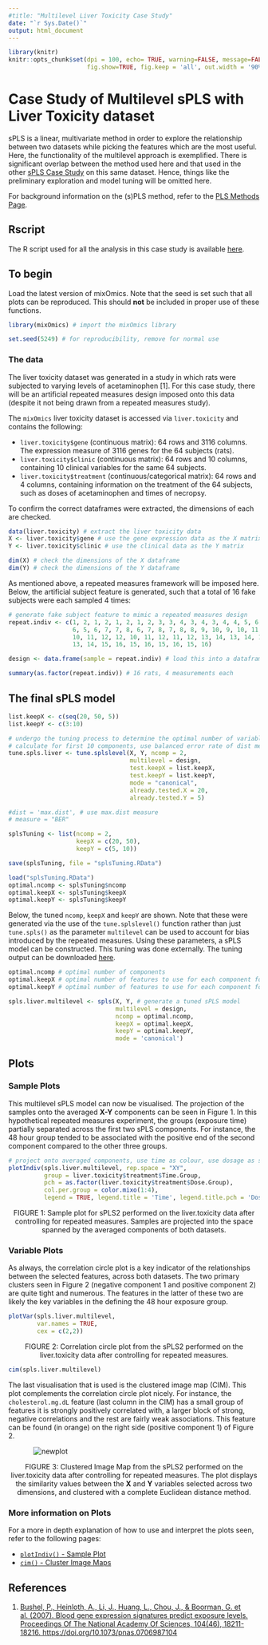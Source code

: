 ---
#title: "Multilevel Liver Toxicity Case Study"
date: "`r Sys.Date()`"
output: html_document
---

```{r global_options, include=FALSE}
library(knitr)
knitr::opts_chunk$set(dpi = 100, echo= TRUE, warning=FALSE, message=FALSE,
                      fig.show=TRUE, fig.keep = 'all', out.width = '90%')
```


# Case Study of Multilevel sPLS with Liver Toxicity dataset

sPLS is a linear, multivariate method in order to explore the relationship between two datasets while picking the features which are the most useful. Here, the functionality of the multilevel approach is exemplified. There is significant overlap between the method used here and that used in the other [sPLS Case Study](http://mixomics.org/case-studies/spls-liver-toxicity/) on this same dataset. Hence, things like the preliminary exploration and model tuning will be omitted here.

For background information on the (s)PLS method, refer to the [PLS Methods Page](http://mixomics.org/methods/spls/).

## Rscript

The R script used for all the analysis in this case study is available [here](http://mixomics.org/wp-content/uploads/2022/01/Multilevel-Liver-Toxicity-Case-Study.zip).

## To begin

Load the latest version of mixOmics. Note that the seed is set such that all plots can be reproduced. This should **not** be included in proper use of these functions.

```{r}
library(mixOmics) # import the mixOmics library

set.seed(5249) # for reproducibility, remove for normal use
```

### The data

The liver toxicity dataset was generated in a study in which rats were subjected to varying levels of acetaminophen [1]. For this case study, there will be an artificial repeated measures design imposed onto this data (despite it not being drawn from a repeated measures study). 

The `mixOmics` liver toxicity dataset is accessed via `liver.toxicity` and contains the following:

* `liver.toxicity$gene` (continuous matrix): 64 rows and 3116 columns. The expression measure of 3116 genes for the 64 subjects (rats).
* `liver.toxicity$clinic` (continuous matrix): 64 rows and 10 columns, containing 10 clinical variables for the same 64 subjects.
* `liver.toxicity$treatment` (continuous/categorical matrix): 64 rows and 4 columns, containing information on the treatment of the 64 subjects, such as doses of acetaminophen and times of necropsy.

To confirm the correct dataframes were extracted, the dimensions of each are checked. 

``` {r}
data(liver.toxicity) # extract the liver toxicity data
X <- liver.toxicity$gene # use the gene expression data as the X matrix
Y <- liver.toxicity$clinic # use the clinical data as the Y matrix

dim(X) # check the dimensions of the X dataframe
dim(Y) # check the dimensions of the Y dataframe
```

As mentioned above, a repeated measures framework will be imposed here. Below, the artificial subject feature is generated, such that a total of 16 fake subjects were each sampled 4 times:

``` {r}
# generate fake subject feature to mimic a repeated measures design
repeat.indiv <- c(1, 2, 1, 2, 1, 2, 1, 2, 3, 3, 4, 3, 4, 3, 4, 4, 5, 6, 5, 5,
                  6, 5, 6, 7, 7, 8, 6, 7, 8, 7, 8, 8, 9, 10, 9, 10, 11, 9, 9,
                  10, 11, 12, 12, 10, 11, 12, 11, 12, 13, 14, 13, 14, 13, 14,
                  13, 14, 15, 16, 15, 16, 15, 16, 15, 16)

design <- data.frame(sample = repeat.indiv) # load this into a dataframe

summary(as.factor(repeat.indiv)) # 16 rats, 4 measurements each
```

## The final sPLS model

``` {r, echo = FALSE, eval = FALSE}
list.keepX <- c(seq(20, 50, 5)) 
list.keepY <- c(3:10)

# undergo the tuning process to determine the optimal number of variables
# calculate for first 10 components, use balanced error rate of dist measure
tune.spls.liver <- tune.splslevel(X, Y, ncomp = 2, 
                                  multilevel = design,
                                  test.keepX = list.keepX,
                                  test.keepY = list.keepY,
                                  mode = "canonical",
                                  already.tested.X = 20,
                                  already.tested.Y = 5) 

#dist = 'max.dist', # use max.dist measure 
# measure = "BER"

splsTuning <- list(ncomp = 2,
                   keepX = c(20, 50),
                   keepY = c(5, 10))

save(splsTuning, file = "splsTuning.RData")
``` 

``` {r, echo = FALSE}
load("splsTuning.RData")
optimal.ncomp <- splsTuning$ncomp
optimal.keepX <- splsTuning$keepX
optimal.keepY <- splsTuning$keepY
```

Below, the tuned `ncomp`, `keepX` and `keepY` are shown. Note that these were generated via the use of the `tune.splslevel()` function rather than just `tune.spls()` as the parameter `multilevel` can be used to account for bias introduced by the repeated measures. Using these parameters, a sPLS model can be constructed. This tuning was done externally. The tuning output can be downloaded [here](http://mixomics.org/wp-content/uploads/2022/01/Multilevel-Liver-Toxicity-Tuning.zip). 

``` {r}
optimal.ncomp # optimal number of components
optimal.keepX # optimal number of features to use for each component for X 
optimal.keepY # optimal number of features to use for each component for Y

spls.liver.multilevel <- spls(X, Y, # generate a tuned sPLS model
                              multilevel = design,
                              ncomp = optimal.ncomp,
                              keepX = optimal.keepX, 
                              keepY = optimal.keepY,
                              mode = 'canonical')
```


## Plots

### Sample Plots

This multilevel sPLS model can now be visualised. The projection of the samples onto the averaged **X-Y** components can be seen in Figure 1. In this hypothetical repeated measures experiment, the groups (exposure time) partially separated across the first two sPLS components. For instance, the 48 hour group tended to be associated with the positive end of the second component compared to the other three groups. 

``` {r, fig.align = "center"}
# project onto averaged components, use time as colour, use dosage as symbol
plotIndiv(spls.liver.multilevel, rep.space = "XY", 
          group = liver.toxicity$treatment$Time.Group, 
          pch = as.factor(liver.toxicity$treatment$Dose.Group),
          col.per.group = color.mixo(1:4), 
          legend = TRUE, legend.title = 'Time', legend.title.pch = 'Dose')
```

<p style="text-align: center;">FIGURE 1: Sample plot for sPLS2 performed on the liver.toxicity data after controlling for repeated measures. Samples are projected into the space spanned by the averaged components of both datasets.</p>

### Variable Plots

As always, the correlation circle plot is a key indicator of the relationships between the selected features, across both datasets. The two primary clusters seen in Figure 2 (negative component 1 and positive component 2) are quite tight and numerous. The features in the latter of these two are likely the key variables in the defining the 48 hour exposure group.

``` {r, fig.align = "center"}
plotVar(spls.liver.multilevel, 
        var.names = TRUE, 
        cex = c(2,2))
```

<p style="text-align: center;">FIGURE 2: Correlation circle plot from the sPLS2 performed on the liver.toxicity data after controlling for repeated measures.</p>

``` {r, eval = FALSE}
cim(spls.liver.multilevel)
```

The last visualisation that is used is the clustered image map (CIM). This plot complements the correlation circle plot nicely. For instance, the `cholesterol.mg.dL` feature (last column in the CIM) has a small group of features it is strongly positively correlated with, a larger block of strong, negative correlations and the rest are fairly weak associations. This feature can be found (in orange) on the right side (positive component 1) of Figure 2. 


<img src="http://mixomics.org/wp-content/uploads/2022/01/Multilevel-Liver-Toxicity-CIM.png" alt="newplot" style="max-width: 80%; display: block; margin: auto;"/>

<p style="text-align: center;">FIGURE 3: Clustered Image Map from the sPLS2 performed on the liver.toxicity data after controlling for repeated measures. The plot displays the similarity values between the **X** and **Y** variables selected across two dimensions, and clustered with a complete Euclidean distance method.</p>

### More information on Plots

For a more in depth explanation of how to use and interpret the plots seen, refer to the following pages:

- [`plotIndiv()` - Sample Plot](http://mixomics.org/graphics/sample-plots/plotindiv/)
- [`cim()` - Cluster Image Maps](http://mixomics.org/graphics/variable-plots/cim/)


## References

1. [Bushel, P., Heinloth, A., Li, J., Huang, L., Chou, J., & Boorman, G. et al. (2007). Blood gene expression signatures predict exposure levels. Proceedings Of The National Academy Of Sciences, 104(46), 18211-18216. https://doi.org/10.1073/pnas.0706987104](https://www.pnas.org/content/104/46/18211.short)

